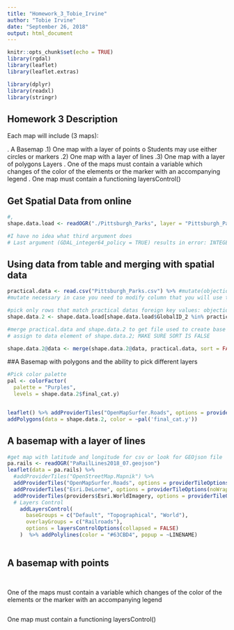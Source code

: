 ```yaml
---
title: "Homework_3_Tobie_Irvine"
author: "Tobie Irvine"
date: "September 26, 2018"
output: html_document
---
```


```r
knitr::opts_chunk$set(echo = TRUE)
library(rgdal)
library(leaflet)
library(leaflet.extras)

library(dplyr)
library(readxl)
library(stringr)

```

## Homework 3 Description
Each map will include (3 maps): 

.	A Basemap
.1) 	One map with a layer of points
   o	Students may use either circles or markers
.2)	One map with a layer of lines
.3)	One map with a layer of polygons
Layers
.	One of the maps must contain a variable which changes of the color of the elements or the marker with an accompanying legend
.	One map must contain a functioning layersControl() 


## Get Spatial Data from online

```r
#, 
shape.data.load <- readOGR("./Pittsburgh_Parks", layer = "Pittsburgh_Parks")

#I have no idea what third argument does
# Last argument (GDAL_integer64_policy = TRUE) results in error: INTEGER() can only #be applied to a 'integer', not a 'double'

```
## Using data from table and merging with spatial data
```r
practical.data <- read.csv("Pittsburgh_Parks.csv") %>% #mutate(objectid = #str_pad(objectid, 6 , pad = "0"))
#mutate necessary in case you need to modify column that you will use to join shape # file and data file. foreign.key is name of column of you need to modify

#pick only rows that match practical datas foreign key values: objectid or globalid
shape.data.2 <- shape.data.load[shape.data.load$GlobalID_2 %in% practical.data$GlobalID_2,]

#merge practical.data and shape.data.2 to get file used to create base map and 
# assign to data element of shape.data.2; MAKE SURE SORT IS FALSE

shape.data.2@data <- merge(shape.data.2@data, practical.data, sort = FALSE, by.x = "GlobalID_2", by.y = "GlobalID_2")

```
##A Basemap with polygons and the ability to pick different layers
```r
#Pick color palette
pal <- colorFactor(
  palette = "Purples",
  levels = shape.data.2$final_cat.y)


leaflet() %>% addProviderTiles("OpenMapSurfer.Roads", options = providerTileOptions(noWrap = TRUE), group = "Default") %>%
addPolygons(data = shape.data.2, color = ~pal('final_cat.y'))


```


## A basemap with a layer of lines
```r
#get map with latitude and longitude for csv or look for GEOjson file
pa.rails <- readOGR("PaRailLines2018_07.geojson")
leaflet(data = pa.rails) %>%
  #addProviderTiles("OpenStreetMap.Mapnik") %>% 
  addProviderTiles("OpenMapSurfer.Roads", options = providerTileOptions(noWrap = TRUE), group = "Default") %>%
  addProviderTiles("Esri.DeLorme", options = providerTileOptions(noWrap = TRUE), group = "Topographical") %>%
  addProviderTiles(providers$Esri.WorldImagery, options = providerTileOptions(noWrap = TRUE), group = "World") %>%
  # Layers Control
    addLayersControl(
      baseGroups = c("Default", "Topographical", "World"),
      overlayGroups = c("Railroads"),
      options = layersControlOptions(collapsed = FALSE)
    )  %>% addPolylines(color = "#63CBD4", popup = ~LINENAME)
 

```
## A basemap with points
```r

```

```r

```
One of the maps must contain a variable which changes of the color of the elements or the marker with an accompanying legend
```r

```
One map must contain a functioning layersControl()
```r

```



